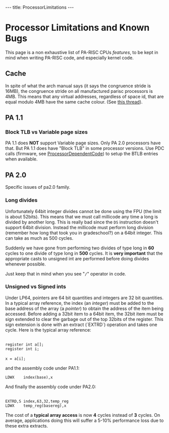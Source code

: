 ---
title: ProcessorLimitations
---

= Processor Limitations and Known Bugs =

This page is a non exhaustive list of PA-RISC CPUs ''features'', to be kept in mind when writing PA-RISC code, and especially kernel code.

== Cache ==

In spite of what the arch manual says (it says the congruence stride is 16MB), the congruence stride on
all manufactured parisc processors is 4MB.  This means that any virtual addresses, regardless of space id, that are equal modulo 4MB have the same cache colour. (See [http://article.gmane.org/gmane.linux.ports.parisc/2766 this thread]).

== PA 1.1 ==

=== Block TLB vs Variable page sizes ===

PA 1.1 does '''NOT''' support Variable page sizes. Only PA 2.0 processors have that.
But PA 1.1 does have "Block TLB" in some processor versions. Use PDC calls (firmware, see [[ProcessorDependentCode]]) to setup the BTLB entries when available.

== PA 2.0 ==

Specific issues of pa2.0 family.

=== Long divides ===

Unfortunately 64bit integer divides cannot be done using the FPU (the
limit is about 52bits).  This means that we must call millicode any
time a long is divided by another long.  This is really bad since the
<tt>DS</tt> instruction doesn't support 64bit division.  Instead the millicode
must perform long division (remember how long that took you in
gradeschool?) on a 64bit integer.  This can take as much as 500 cycles.

Suddenly we have gone from performing two divides of type long in '''60'''
cycles to one divide of type long in '''500''' cycles.  It is '''very important'''
that the appropriate casts to unsigned int are performed before doing divides
whenever possible.

Just keep that in mind when you see "<tt>/</tt>" operator in code.

=== Unsigned vs Signed ints ===

Under LP64, pointers are 64 bit quantities and integers are 32 bit quantities.
In a typical array reference, the index (an ''integer'') must be added to the
base address of the array (a ''pointer'') to obtain the address of the item
being accessed.  Before adding a 32bit item to a 64bit item, the 32bit
item must be sign extended to clear the garbage out of the top 32bits
of the register.  This sign extension is done with an extract (`EXTRD`)
operation and takes one cycle.  Here is the typical array reference:
 <nowiki>
register int a[];
register int i;

x = a[i]; </nowiki>

and the assembly code under PA1.1:
 <nowiki>LDWX    index(base),x </nowiki>
And finally the assembly code under PA2.0:
 <nowiki>
EXTRD,S index,63,32,temp_reg
LDWX    temp_reg(basereg),x </nowiki>

The cost of a '''typical array access''' is now '''4''' cycles instead of '''3''' cycles.
On average, applications doing this will suffer a 5-10% performance loss
due to these extra extracts.